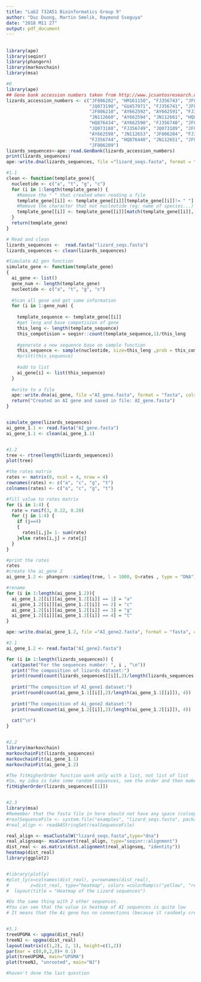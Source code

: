 ```yaml
---
title: "Lab2 732A51 Bioinformatics Group 9"
author: "Duc Duong, Martin Smelik, Raymond Sseguya"
date: "2018 M11 27"
output: pdf_document
---
```


##

```r

library(ape)
library(seqinr)
library(phangorn)
library(markovchain)
library(msa)

#0
library(ape)
## Gene bank accession numbers taken from http://www.jcsantosresearch.org/Class_2014_Spring_Comparative/pdf/week_2/Jan_13_15_2015_GenBank_part_2.pdf
lizards_accession_numbers <- c("JF806202", "HM161150", "FJ356743", "JF806205", 
                               "JQ073190", "GU457971", "FJ356741", "JF806207",
                               "JF806210", "AY662592", "AY662591", "FJ356748",       
                               "JN112660", "AY662594", "JN112661", "HQ876437", 
                               "HQ876434", "AY662590", "FJ356740", "JF806214", 
                               "JQ073188", "FJ356749", "JQ073189", "JF806216", 
                               "AY662598", "JN112653", "JF806204", "FJ356747", 
                               "FJ356744", "HQ876440", "JN112651", "JF806215",
                               "JF806209") 
lizards_sequences<-ape::read.GenBank(lizards_accession_numbers)
print(lizards_sequences)
ape::write.dna(lizards_sequences, file ="lizard_seqs.fasta", format = "fasta", append =FALSE, nbcol = 6, colsep = "", colw = 10)

#1.1
clean <- function(template_gene){
  nucleotide <- c("a", "t", "g", "c")
  for (i in 1:length(template_gene)) {
    #Remove the " " that created when reading a file
    template_gene[[i]] <- template_gene[[i]][template_gene[[i]]!= " "]
    #Remove the character that not nucleotide (eg: name of species...)
    template_gene[[i]] <- template_gene[[i]][match(template_gene[[i]], nucleotide)]
  }
  return(template_gene)
}

# Read and clean 
lizards_sequences <-  read.fasta("lizard_seqs.fasta")
lizards_sequences <- clean(lizards_sequences)

#Simulate AI gen function
simulate_gene <- function(template_gene)
{
  ai_gene <- list()
  gene_num <- length(template_gene)
  nucleotide <- c("a", "t", "g", "c")
  
  #Scan all gene and get some information
  for (i in 1:gene_num) {
    
    template_sequence <- template_gene[[i]]
    #get leng and base compotision of gene
    this_leng <- length(template_sequence)
    this_compotision = seqinr::count(template_sequence,1)/this_leng
    
    #generate a new sequence base on sample function
    this_sequence <- sample(nucleotide, size=this_leng ,prob = this_compotision, replace = TRUE)
    #print(this_sequence)
    
    #add to list
    ai_gene[i] <- list(this_sequence)
  }
  
  #write to a file
  ape::write.dna(ai_gene, file ="AI_gene.fasta", format = "fasta", colsep =" ")
  return("Created an AI gene and saved in file: AI_gene.fasta")
}


simulate_gene(lizards_sequences)
ai_gene_1.1 <- read.fasta("AI_gene.fasta")
ai_gene_1.1 <- clean(ai_gene_1.1)


#1.2
tree <- rtree(length(lizards_sequences))
plot(tree)

#the rates matrix
rates <- matrix(0, ncol = 4, nrow = 4)
rownames(rates) <- c("a", "c", "g", "t")
colnames(rates) <- c("a", "c", "g", "t")

#fill value to rates matrix
for (i in 1:4) {
  rate = runif(3, 0.22, 0.28)
  for (j in 1:4) {
    if (j==4) 
    {
      rates[i,j]= 1- sum(rate)
    }else rates[i,j] = rate[j]
  }
}

#print the rates
rates
#create the ai_gene 2
ai_gene_1.2 <- phangorn::simSeq(tree, l = 1000, Q=rates , type = "DNA")

#rename 
for (i in 1:length(ai_gene_1.2)){
  ai_gene_1.2[[i]][ai_gene_1.2[[i]] == 1] = "a"
  ai_gene_1.2[[i]][ai_gene_1.2[[i]] == 2] = "c"
  ai_gene_1.2[[i]][ai_gene_1.2[[i]] == 3] = "g"
  ai_gene_1.2[[i]][ai_gene_1.2[[i]] == 4] = "t"
}

ape::write.dna(ai_gene_1.2, file ="AI_gene2.fasta", format = "fasta", colsep ="")

#2.1
ai_gene_1.2 <- read.fasta("AI_gene2.fasta")

for (i in 1:length(lizards_sequences)) {
  cat(paste("For the sequences number: ", i , "\n"))
  print("The composition of lizards dataset:")
  print(round(count(lizards_sequences[[i]],2)/length(lizards_sequences[[i]]), 4))
  
  print("The composition of AI_gene1 dataset:")
  print(round(count(ai_gene_1.1[[i]],2)/length(ai_gene_1.1[[i]]), 4))
  
  print("The composition of Ai_gene2 dataset:")
  print(round(count(ai_gene_1.2[[i]],2)/length(ai_gene_1.2[[i]]), 4))
  
  cat("\n")
}


#2.2
library(markovchain)
markovchainFit(lizards_sequences)
markovchainFit(ai_gene_1.1)
markovchainFit(ai_gene_1.2)

#The fitHigherOrder function work only with a list, not list of list
#So, my idea is take some random sequences, see the order and then make the conclusion 
fitHigherOrder(lizards_sequences[[1]])


#2.3
library(msa)
#Remember that the fasta file in here should not have any space (colsep ="" when write)
#realSequenceFile <- system.file("examples", "lizard_seqs.fasta", package="msa")
#real_align <- readAAStringSet(realSequenceFile)

real_align <- msaClustalW("lizard_seqs.fasta",type="dna") 
real_alignseq<- msaConvert(real_align, type="seqinr::alignment") 
dist_real <- as.matrix(dist.alignment(real_alignseq, "identity"))
heatmap(dist_real)
library(ggplot2)


#library(plotly)
#plot_ly(x=colnames(dist_real), y=rownames(dist_real), 
#        z=dist_real, type="heatmap", colors =colorRamp(c("yellow", "red")))%>% 
#  layout(title = "Heatmap of the Lizard sequences")

#Do the same thing with 2 other sequences. 
#You can see that the value in heatmap of AI sequences is quite low
# It means that the Ai gene has no connections (because it randomly created) while the original gene is highly connected


#3.1
treeUPGMA <- upgma(dist_real)
treeNJ <- upgma(dist_real)
layout(matrix(c(1,2), 2, 1), height=c(1,2))
par(mar = c(0,0,2,0)+ 0.1)
plot(treeUPGMA, main="UPGMA")
plot(treeNJ, "unrooted", main="NJ")

#haven't done the last question


```

